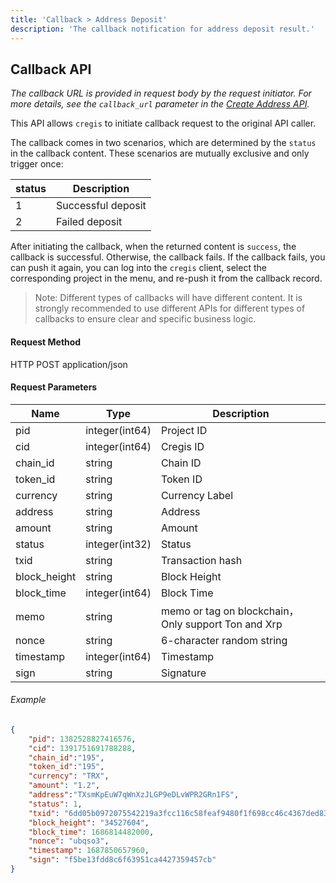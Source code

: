 ```yaml
---
title: 'Callback > Address Deposit'
description: 'The callback notification for address deposit result.'
---
```


## Callback API

_The callback URL is provided in request body by the request initiator. For more details, see the `callback_url` parameter in the [Create Address API](/api-reference/request-apis/address-generate)._

This API allows `cregis` to initiate callback request to the original API caller. 

The callback comes in two scenarios, which are determined by the `status` in the callback content. These scenarios are mutually exclusive and only trigger once:

| status | Description          |
| ------ | --------             |
| 1      | Successful deposit   |
| 2      | Failed deposit       |

After initiating the callback, when the returned content is `success`, the callback is successful. Otherwise, the callback fails. If the callback fails, you can push it again, you can log into the `cregis` client, select the corresponding project in the menu, and re-push it from the callback record.

> Note: Different types of callbacks will have different content. It is strongly recommended to use different APIs for different types of callbacks to ensure clear and specific business logic.


#### Request Method

HTTP POST   application/json

#### Request Parameters

| Name           | Type           | Description    |
| -------------- | -------------- | -------------- |
| pid            | integer(int64) | Project ID     |
| cid            | integer(int64) | Cregis ID     |
| chain\_id      | string         | Chain ID       |
| token\_id      | string         | Token ID       |
| currency       | string         | Currency Label |
| address        | string         | Address        |
| amount         | string         | Amount         |
| status         | integer(int32) | Status         |
| txid           | string         | Transaction hash |
| block\_height  | string         | Block Height   |
| block\_time    | integer(int64) | Block Time     |
| memo           | string         | memo or tag on blockchain，Only support Ton and Xrp |
| nonce          | string         | 6-character random string |
| timestamp      | integer(int64) | Timestamp      |
| sign           | string         | Signature      |

###### Example

```json
{
    "pid": 1382528827416576,
    "cid": 1391751691788288,
    "chain_id":"195",
    "token_id":"195",
    "currency": "TRX",
    "amount": "1.2",
    "address":"TXsmKpEuW7qWnXzJLGP9eDLvWPR2GRn1FS",
    "status": 1,
    "txid": "6dd05b0972075542219a3fcc116c58feaf9480f1f698cc46c4367ded83955cfd",
    "block_height": "34527604",
    "block_time": 1686814482000,
    "nonce": "ubqso3",
    "timestamp": 1687850657960,
    "sign": "f5be13fdd8c6f63951ca4427359457cb"
}
```